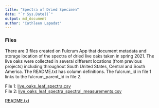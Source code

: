 ```yaml
---
title: "Spectra of Dried Specimen"
date: "`r Sys.Date()`"
output: md_document
author: "Cathleen Lapadat"
---
```


### Files  
There are 3 files created on Fulcrum App that document metadata and storage location of the spectra of dried live oaks taken in spring 2021. The live oaks were collected in several different locations (from previous projects) including throughout South United States, Central and South America. The README.txt has column definitions. The fulcrum_id in file 1 links to the fulcrum_parent_id in file 2.

File 1: [live_oaks_leaf_spectra.csv](https://drive.google.com/file/d/1d6OAtn-64dOzv6w7fhMUof_7VvqFjh-J/view?usp=sharing)  
File 2: [live_oaks_leaf_spectra_spectral_measurements.csv](https://drive.google.com/file/d/1XIT7dEnRDVNNQvHG5SgdcUTJHV3Syohb/view?usp=sharing)  

[README.txt](https://drive.google.com/file/d/1rZLfSgHOGfEWay7lIOdNPRKEz9CqndHa/view?usp=sharing)
 